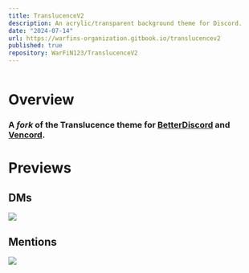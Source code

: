 ```yaml
---
title: TranslucenceV2
description: An acrylic/transparent background theme for Discord.
date: "2024-07-14"
url: https://warfins-organization.gitbook.io/translucencev2
published: true
repository: WarFiN123/TranslucenceV2
---
```


[![]()](https://warfins-organization.gitbook.io/translucencev2)

# **Overview**
### A *fork* of the Translucence theme for [BetterDiscord](https://betterdiscord.app/) and [Vencord](https://vencord.dev).

# **Previews**
## DMs
[![](TranslucenceV2-DMS.webp)](https://warfins-organization.gitbook.io/translucencev2)

## Mentions
[![](TranslucenceV2-Mentions.png)](https://warfins-organization.gitbook.io/translucencev2)